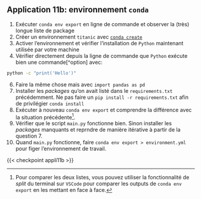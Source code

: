 :::: {.application}

## Application 11b: environnement `conda`

1. Exécuter `conda env export` en ligne de commande et observer la (très) longue
liste de package
2. Créer un environnement `titanic`
avec [`conda create`](https://conda.io/projects/conda/en/latest/user-guide/tasks/manage-environments.html#creating-an-environment-with-commands)
4. Activer l'environnement et vérifier l'installation de `Python` maintenant utilisée par votre machine
<!---conda activate titanic && which python---->
5. Vérifier directement depuis la ligne de commande que `Python` exécute bien une commande[^option] avec:

```.bash
python -c "print('Hello')"
```

6. Faire la même chose mais avec `import pandas as pd`
7. Installer les _packages_ qu'on avait listé dans le `requirements.txt` précédemment. Ne pas faire un `pip install -r requirements.txt` afin de privilégier `conda install`
8. Exécuter à nouveau `conda env export` et comprendre la différence avec la situation précédente[^splitscreen].
9. Vérifier que le script `main.py` fonctionne bien. Sinon installer les _packages_ manquants
et reprndre de manière itérative
à partir de la question 7.
10. Quand `main.py` fonctionne, faire `conda env export > environment.yml` pour figer l'environnement de travail.

::::

[^splitscreen]: Pour comparer les deux listes, vous pouvez utiliser la fonctionnalité de _split_
du terminal sur `VSCode` pour comparer les outputs de `conda env export` en les mettant
en face à face.


{{< checkpoint appli11b >}}

